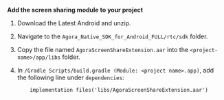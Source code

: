 <PlatformWrapper platform="android">

**Add the screen sharing module to your project**

1. Download the <Link to="../../sdks">Latest Android <Vpd k="SDK" /></Link> and unzip.

1. Navigate to the `Agora_Native_SDK_for_Android_FULL/rtc/sdk` folder.

1. Copy the file named `AgoraScreenShareExtension.aar` into the `<project-name>/app/libs` folder.

1. In `/Gradle Scripts/build.gradle (Module: <project name>.app)`, add the following line under `dependencies`:

    ``` text
        implementation files('libs/AgoraScreenShareExtension.aar')
    ```

</PlatformWrapper>
